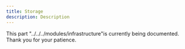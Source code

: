 ```yaml
---
title: Storage
description: Description
---
```


This part "../../../modules/infrastructure"is currently being documented. Thank you for your patience.